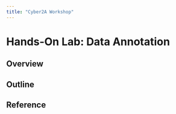 ```yaml
---
title: "Cyber2A Workshop"
---
```


# Hands-On Lab: Data Annotation

## Overview

## Outline 

## Reference 
